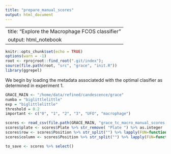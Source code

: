 ```yaml
---
title: "prepare_manual_scores"
output: html_document
---
```

---
title: "Explore the Macrophage FCOS classifier"
output: html_notebook
---

```r
knitr::opts_chunk$set(echo = TRUE)
options(warn = -1)
root <- rprojroot::find_root(".git/index"); 
source(file.path(root, "src", "grace", "init.R"))
library(ggrepel)
```

We begin by loading the metadata associatedd with the optimal clasifier as determined in experiment 1.

```r
GRACE_MAIN <- "/home/data/refined/candescence/grace"
numba = "biglittlelittle"
exp = "biglittlelittle" 
threshold = 0.2
important <- c("0", "1", "2", "3", "UFO", "macrophage")
```

```r
scores <- read_csv(file.path(GRACE_MAIN, "grace_tc_macro_manual_scores.csv"))
scores$plate <- scores$Plate %>% str_remove( "Plate ") %>% as.integer
scores$row <- scores$Position %>% str_split("") %>% lapply(FUN=function(x) return(x[[1]])) %>% unlist
scores$column <- scores$Position %>% str_split("") %>% lapply(FUN=function(x) return(str_c(x[[2]], x[[3]]))) %>% unlist
```

```r
to_save <- scores %>% select()
```